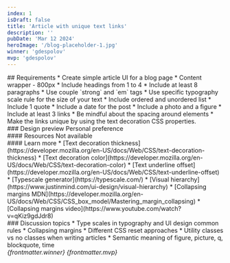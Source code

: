 ```yaml
---
index: 1
isDraft: false
title: 'Article with unique text links'
description: ''
pubDate: 'Mar 12 2024'
heroImage: '/blog-placeholder-1.jpg'
winner: 'gdespolov'
mvp: 'gdespolov'
---
```


<Section>
  ## Requirements
  * Create simple article UI for a blog page
  * Content wrapper - 800px
  * Include headings from 1 to 4
  * Include at least 8 paragraphs
  * Use couple `strong` and `em` tags
  * Use specific typography scale rule for the size of your text
  * Include ordered and unordered list
  * Include 1 quote
  * Include a date for the post
  * Include a photo and a figure
  * Include at least 3 links
  * Be mindful about the spacing around elements
  * <Special /> Make the links unique by using the text decoration CSS properties.
</Section>

<Section>
  ### Design preview
  Personal preference
</Section>

<Section>
  #### Resources
  Not available
</Section>

<Section>
  #### Learn more
  * [Text decoration thickness](https://developer.mozilla.org/en-US/docs/Web/CSS/text-decoration-thickness)
  * [Text decoration color](https://developer.mozilla.org/en-US/docs/Web/CSS/text-decoration-color)
  * [Text underline offset](https://developer.mozilla.org/en-US/docs/Web/CSS/text-underline-offset)
  * [Typescale generator](https://typescale.com/)
  * [Visual hierarchy](https://www.justinmind.com/ui-design/visual-hierarchy)
  * [Collapsing margins MDN](https://developer.mozilla.org/en-US/docs/Web/CSS/CSS_box_model/Mastering_margin_collapsing)
  * [Collapsing margins video](https://www.youtube.com/watch?v=qKiz9gdJdr8)
</Section>

<Section>
  ### Discussion topics
  * Type scales in typography and UI design common rules
  * Collapsing margins
  * Different CSS reset approaches
  * Utility classes vs no classes when writing articles
  * Semantic meaning of figure, picture, q, blockquote, time
</Section>

<Winner>
  <em>{frontmatter.winner}</em>
</Winner>

<MVP>
  <em>{frontmatter.mvp}</em>
</MVP>
